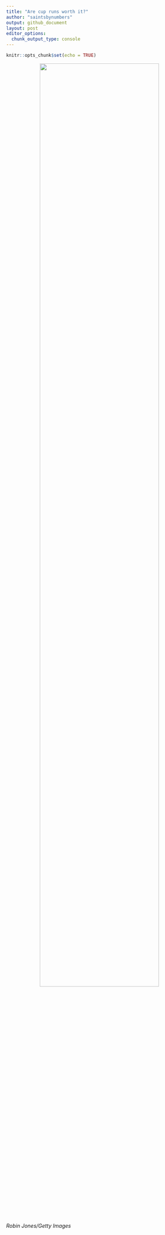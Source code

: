 ```yaml
---
title: "Are cup runs worth it?"
author: "saintsbynumbers"
output: github_document
layout: post
editor_options: 
  chunk_output_type: console
---
```


```r
knitr::opts_chunk$set(echo = TRUE)
```

<center>
<img src="{{site.baseurl}}/images/2021-5-26-are-cup-runs-worth-it/ralph.jpg" width="80%">  
</center>  

*Robin Jones/Getty Images*
